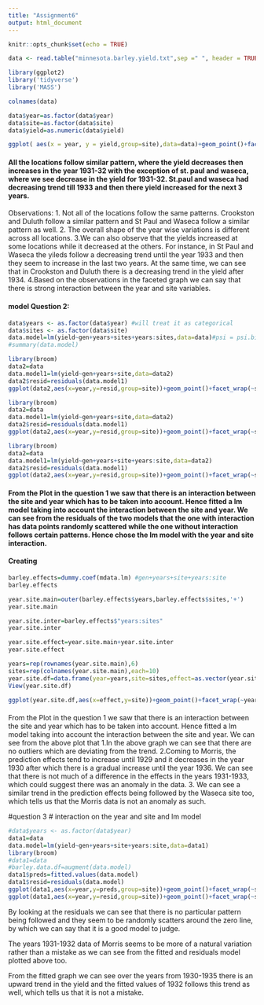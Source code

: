 ---
title: "Assignment6"
output: html_document
---


```{r setup, include=FALSE}
knitr::opts_chunk$set(echo = TRUE)
```
```{r}
data <- read.table("minnesota.barley.yield.txt",sep =" ", header = TRUE, dec =".")
```

```{r}
library(ggplot2)
library('tidyverse')
library('MASS')
```

```{r}
colnames(data)
```

```{r}
data$year=as.factor(data$year)
data$site=as.factor(data$site)
data$yield=as.numeric(data$yield)
```

```{r,fig.width=10,fig.height=6}
ggplot( aes(x = year, y = yield,group=site),data=data)+geom_point()+facet_wrap(~site)+ggtitle('Yield vs year based on location')+geom_smooth(method=loess,se=FALSE)+xlab('Year')+ylab('Yield')
```


#### All the locations follow similar pattern, where the yield decreases then increases in the year 1931-32 with the exception of st. paul and waseca, where we see decrease in the yield for 1931-32. St.paul and waseca had decreasing trend till 1933 and then there yield increased for the next 3 years.
Observations:
1. Not all of the locations follow the same patterns. Crookston and Duluth follow a similar pattern and St Paul and Waseca follow a similar pattern as well.
2. The overall shape of the year wise variations is different across all locations.
3.We can also observe that the yields increased at some locations while it decreased at the others. For instance, in St Paul and Waseca the yileds follow a decreasing trend until the year 1933 and then they seem to increase in the last two years.
At the same time, we can see that in Crookston and Duluth there is a decreasing trend in the yield after 1934.
4.Based on the observations in the faceted graph we can say that there is strong interaction between the year and site variables.


#### model Question 2:


```{r}
data$years <- as.factor(data$year) #will treat it as categorical
data$sites <- as.factor(data$site)
data.model=lm(yield~gen+years+sites+years:sites,data=data)#psi = psi.bisquare
#summary(data.model)
```


```{r,fig.width=10,fig.height=6}
library(broom)
data2=data
data.model1=lm(yield~gen+years+site,data=data2)
data2$resid=residuals(data.model1)
ggplot(data2,aes(x=year,y=resid,group=site))+geom_point()+facet_wrap(~site)+geom_smooth(method= loess,se=FALSE)+xlab('Year')+ylab('Resid')+ggtitle('Year vs Residuals  based on location')
```

```{r,fig.width=10,fig.height=6}
library(broom)
data2=data
data.model1=lm(yield~gen+years+site,data=data2)
data2$resid=residuals(data.model1)
ggplot(data2,aes(x=year,y=resid,group=site))+geom_point()+facet_wrap(~site)+geom_smooth(method= loess,se=FALSE)+xlab('Year')+ylab('Resid')+ggtitle('Year vs Residuals  based on location without interaction between year and location')
```

```{r,fig.width=10,fig.height=6}
library(broom)
data2=data
data.model1=lm(yield~gen+years+site+years:site,data=data2)
data2$resid=residuals(data.model1)
ggplot(data2,aes(x=year,y=resid,group=site))+geom_point()+facet_wrap(~site)+geom_smooth(method= loess,se=FALSE)+xlab('Year')+ylab('Resid')+ggtitle('Year vs Residuals  based on location with interaction between year and location')
```

#### From the Plot in the question 1 we saw that there is an interaction between the site and year which has to be taken into account. Hence fitted a lm model taking into account the interaction between the site and year. We can see from the residuals of the two models that the one with interaction has data points randomly scattered while the one without interaction follows certain patterns. Hence chose the lm model with the year and site interaction.

#### Creating 

```{r}
barley.effects=dummy.coef(mdata.lm) #gen+years+site+years:site
barley.effects
```


```{r}
year.site.main=outer(barley.effects$years,barley.effects$sites,'+')
year.site.main
```

```{r}
year.site.inter=barley.effects$"years:sites"
year.site.inter
```

```{r}
year.site.effect=year.site.main+year.site.inter
year.site.effect  
```

```{r}
years=rep(rownames(year.site.main),6)
sites=rep(colnames(year.site.main),each=10)
year.site.df=data.frame(year=years,site=sites,effect=as.vector(year.site.effect ))
View(year.site.df)
```



```{r}
ggplot(year.site.df,aes(x=effect,y=site))+geom_point()+facet_wrap(~year)+xlab('Effects')+ylab('Sites')+ggtitle('Site vs Effect based on effect')
```



#### 
From the Plot in the question 1 we saw that there is an interaction between the site and year which has to be taken into account. 
Hence fitted a lm model taking into account the interaction between the site and year.
We can see from the above plot that
1.In the above graph we can see that there are no outliers which are deviating from the trend.
2.Coming to Morris, the prediction effects tend to increase until 1929 and it decreases in the year 1930 after which there is a gradual increase until the year 1936. We can see that there is not much of a difference in the effects in the years 1931-1933, which could suggest there was an anomaly in the data.
3. We can see a similar trend in the prediction effects being followed by the Waseca site too, which tells us that the Morris data is not an anomaly as such.

#question 3
# interaction on the year and site and lm model 

```{r,fig.width=10,fig.height=6}
#data$years <- as.factor(data$year)
data1=data
data.model=lm(yield~gen+years+site+years:site,data=data1)
library(broom)
#data1=data
#barley.data.df=augment(data.model)
data1$preds=fitted.values(data.model)
data1$resid=residuals(data.model)
ggplot(data1,aes(x=year,y=preds,group=site))+geom_point()+facet_wrap(~site)+geom_smooth(method= loess,se=FALSE)+xlab('Year')+ylab('Fitted')+ggtitle('Year vs Fitted Values based on location')
ggplot(data1,aes(x=year,y=resid,group=site))+geom_point()+facet_wrap(~site)+geom_smooth(method= loess,se=FALSE)+xlab('Year')+ylab('Resid')+ggtitle('Year vs Residuals  based on location')
```

By looking at the residuals we can see that there is no particular pattern being followed and they seem to be randomly scatters around the zero line, by which we can say that it is a good model to judge.

The years 1931-1932 data of Morris seems to be more of a natural variation rather than a mistake as we can see from the fitted and residuals model plotted above too.

From the fitted graph we can see over the years from 1930-1935 there is an upward trend in the yield and the fitted values of 1932 follows this trend as well, which tells us that it is not a mistake. 

